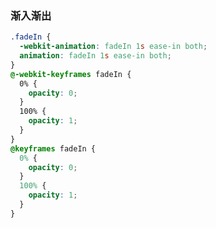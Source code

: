 ### 渐入渐出
```css
.fadeIn {
  -webkit-animation: fadeIn 1s ease-in both;
  animation: fadeIn 1s ease-in both;
}
@-webkit-keyframes fadeIn {
  0% {
    opacity: 0;
  }
  100% {
    opacity: 1;
  }
}
@keyframes fadeIn {
  0% {
    opacity: 0;
  }
  100% {
    opacity: 1;
  }
}
```